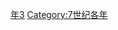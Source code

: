 {{Catnav|頁面分類|历史|歷史時代|年|7世纪各年}}

{{catmore}}
{{Commons category|633}}

[[Category:630年代|年3]]
[[Category:7世纪各年|Category:7世纪各年]]